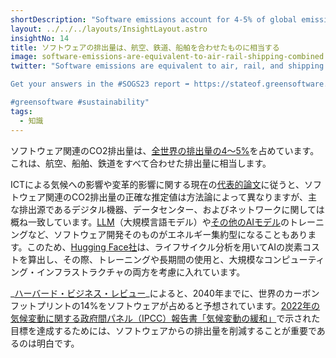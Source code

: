 ```yaml
---
shortDescription: "Software emissions account for 4-5% of global emissions"
layout: ../../../layouts/InsightLayout.astro
insightNo: 14
title: ソフトウェアの排出量は、航空、鉄道、船舶を合わせたものに相当する
image: software-emissions-are-equivalent-to-air-rail-shipping-combined.png
twitter: "Software emissions are equivalent to air, rail, and shipping combined.  What are the numbers and what can we do about it?

Get your answers in the #SOGS23 report ➡️ https://stateof.greensoftware.foundation

#greensoftware #sustainability"
tags:
  - 知識
---
```


ソフトウェア関連のCO2排出量は、[全世界の排出量の4～5%](https://www.cell.com/patterns/pdfExtended/S2666-3899(21)00188-4)を占めています。これは、航空、船舶、鉄道をすべて合わせた排出量に相当します。

ICTによる気候への影響や変革的影響に関する現在の[代表的論文](https://www.cell.com/patterns/pdfExtended/S2666-3899(21)00188-4)に従うと、ソフトウェア関連のCO2排出量の正確な推定値は方法論によって異なりますが、主な排出源であるデジタル機器、データセンター、およびネットワークに関しては概ね一致しています。[LLM](https://dl.acm.org/doi/10.1145/3442188.3445922)（大規模言語モデル）や[その他のAIモデル](https://hai.stanford.edu/news/ais-carbon-footprint-problem)のトレーニングなど、ソフトウェア開発そのものがエネルギー集約型になることもあります。このため、[Hugging Face社](https://www.technologyreview.com/2022/11/14/1063192/were-getting-a-better-idea-of-ais-true-carbon-footprint/)は、ライフサイクル分析を用いてAIの炭素コストを算出し、その際、トレーニングや長期間の使用と、大規模なコンピューティング・インフラストラクチャの両方を考慮に入れています。

_[ハーバード・ビジネス・レビュー](https://hbr.org/2020/09/how-green-is-your-software)_によると、2040年までに、世界のカーボンフットプリントの14%をソフトウェアが占めると予想されています。[2022年の気候変動に関する政府間パネル（IPCC）報告書「気候変動の緩和」](https://www.ipcc.ch/report/sixth-assessment-report-working-group-3/)で示された目標を達成するためには、ソフトウェアからの排出量を削減することが重要であるのは明白です。
